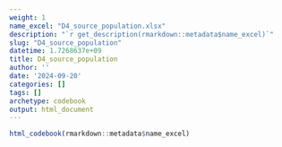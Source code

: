 ```yaml
---
weight: 1
name_excel: "D4_source_population.xlsx"
description: "`r get_description(rmarkdown::metadata$name_excel)`"
slug: "D4_source_population"
datetime: 1.7268637e+09
title: D4_source_population
author: ''
date: '2024-09-20'
categories: []
tags: []
archetype: codebook
output: html_document
---
```


```r
html_codebook(rmarkdown::metadata$name_excel)
```
